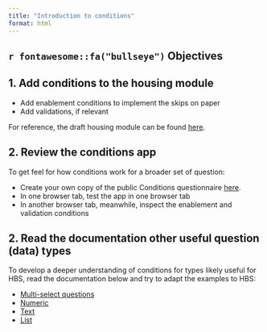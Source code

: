 ```yaml
---
title: "Introduction to conditions"
format: html
---
```


## `r fontawesome::fa("bullseye")` Objectives


## 1. Add conditions to the housing module

- Add enablement conditions to implement the skips on paper
- Add validations, if relevant

For reference, the draft housing module can be found [here](/resources/draft_PICES_housing_module.xlsx).

## 2. Review the conditions app

To get feel for how conditions work for a broader set of question:

- Create your own copy of the public Conditions questionnaire [here](https://designer.mysurvey.solutions/questionnaire/details/42164a5ad6684b1da41ee66bc0b22a7e/chapter/b0ab3a5b7d8542ff8ebb16f8eb1d1422/group/b0ab3a5b7d8542ff8ebb16f8eb1d1422#shareTab).
- In one browser tab, test the app in one browser tab
- In another browser tab, meanwhile, inspect the enablement and validation conditions

## 2. Read the documentation other useful question (data) types

To develop a deeper understanding of conditions for types likely useful for HBS, read the documentation below and try to adapt the examples to HBS:

- [Multi-select questions](https://docs.mysurvey.solutions/syntax-guide/questions/syntax-guide-multi-select-questions/)
- [Numeric](https://docs.mysurvey.solutions/syntax-guide/questions/syntax-guide-numeric-questions/)
- [Text](https://docs.mysurvey.solutions/syntax-guide/questions/syntax-guide-text-questions/)
- [List](https://docs.mysurvey.solutions/syntax-guide/questions/syntax-guide-list-questions/)
